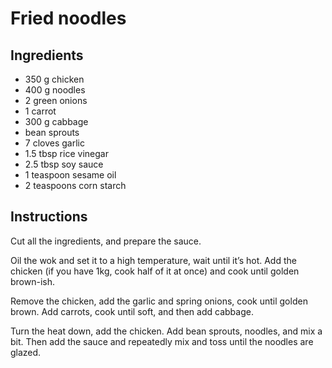 # Fried noodles

## Ingredients

- 350 g chicken
- 400 g noodles
- 2 green onions
- 1 carrot
- 300 g cabbage
- bean sprouts
- 7 cloves garlic
- 1.5 tbsp rice vinegar
- 2.5 tbsp soy sauce
- 1 teaspoon sesame oil
- 2 teaspoons corn starch

## Instructions

Cut all the ingredients, and prepare the sauce.

Oil the wok and set it to a high temperature, wait until it’s hot. Add the chicken (if you have 1kg, cook half of it at once) and cook until golden brown-ish.

Remove the chicken, add the garlic and spring onions, cook until golden brown. Add carrots, cook until soft, and then add cabbage.

Turn the heat down, add the chicken. Add bean sprouts, noodles, and mix a bit. Then add the sauce and repeatedly mix and toss until the noodles are glazed.
